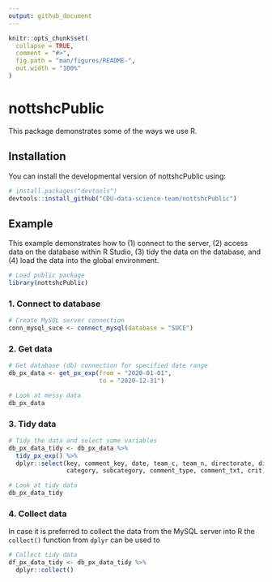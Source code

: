 ```yaml
---
output: github_document
---
```


<!-- README.md is generated from README.Rmd. Please edit that file -->

```r
knitr::opts_chunk$set(
  collapse = TRUE,
  comment = "#>",
  fig.path = "man/figures/README-",
  out.width = "100%"
)
```

# nottshcPublic

<!-- badges: start -->
<!-- badges: end -->

This package demonstrates some of the ways we use R.

## Installation

You can install the developmental version of nottshcPublic using:

``` r
# install.packages("devtools")
devtools::install_github("CDU-data-science-team/nottshcPublic")
```

## Example

This example demonstrates how to (1) connect to the server, (2) access data on the database within R Studio, (3) tidy the data on the database, and (4) load the data into the global environment.

```r
# Load public package
library(nottshcPublic)
```

### 1. Connect to database

```r
# Create MySQL server connection
conn_mysql_suce <- connect_mysql(database = "SUCE")
```

### 2. Get data

```r
# Get database (db) connection for specified date range 
db_px_data <- get_px_exp(from = "2020-01-01",
                         to = "2020-12-31")

# Look at messy data
db_px_data
```

### 3. Tidy data

```r
# Tidy the data and select some variables 
db_px_data_tidy <- db_px_data %>% 
  tidy_px_exp() %>% 
  dplyr::select(key, comment_key, date, team_c, team_n, directorate, division,
                category, subcategory, comment_type, comment_txt, crit)

# Look at tidy data
db_px_data_tidy
```

### 4. Collect data

In case it is preferred to collect the data from the MySQL server into R the `collect()` function from `dplyr` can be used to 

```r
# Collect tidy data
df_px_data_tidy <- db_px_data_tidy %>% 
  dplyr::collect()

```

